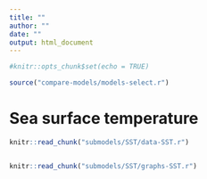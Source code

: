 ```yaml
---
title: ""
author: ""
date: ""
output: html_document
---
```


```r
#knitr::opts_chunk$set(echo = TRUE)

source("compare-models/models-select.r")
```





# Sea surface temperature


```r
knitr::read_chunk("submodels/SST/data-SST.r")

```

```r

```



```r
knitr::read_chunk("submodels/SST/graphs-SST.r")

```

```r

```

```r

```